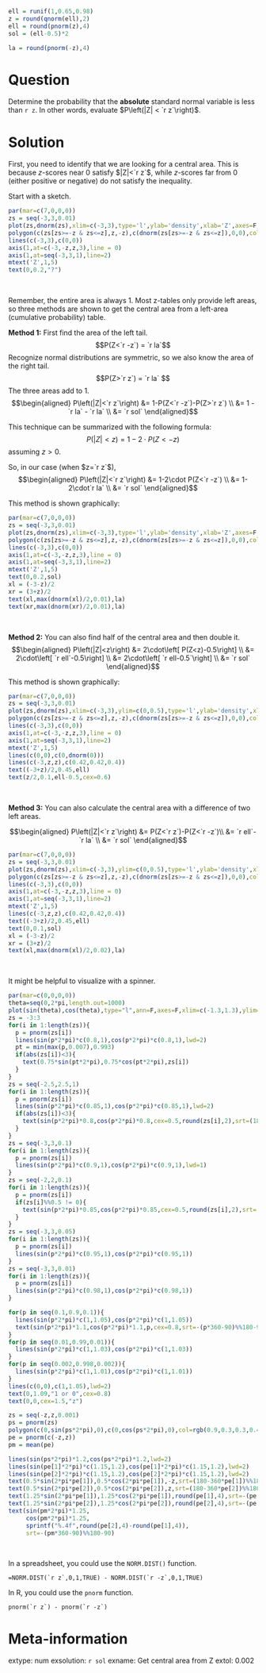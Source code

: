 ```r
ell = runif(1,0.65,0.98)
z = round(qnorm(ell),2)
ell = round(pnorm(z),4)
sol = (ell-0.5)*2

la = round(pnorm(-z),4)
```

Question
========
Determine the probability that the **absolute** standard normal variable is less than `r z`. In other words, evaluate $P\left(|Z| < `r z`\right)$.


Solution
========
First, you need to identify that we are looking for a central area. This is because $z$-scores near 0 satisfy $|Z|<`r z`$, while $z$-scores far from 0 (either positive or negative) do not satisfy the inequality.

Start with a sketch.

```r
par(mar=c(7,0,0,0))
zs = seq(-3,3,0.01)
plot(zs,dnorm(zs),xlim=c(-3,3),type='l',ylab='density',xlab='Z',axes=F,ann=F)
polygon(c(zs[zs>=-z & zs<=z],z,-z),c(dnorm(zs[zs>=-z & zs<=z]),0,0),col=rgb(0.7,0.7,0.7,0.7))
lines(c(-3,3),c(0,0))
axis(1,at=c(-3,-z,z,3),line = 0)
axis(1,at=seq(-3,3,1),line=2)
mtext('Z',1,5)
text(0,0.2,"?")
```
\

Remember, the entire area is always 1. Most z-tables only provide left areas, so three methods are shown to get the central area from a left-area (cumulative probability) table. 

**Method 1:** First find the area of the left tail.
$$P(Z<`r -z`) =  `r la`$$
Recognize normal distributions are symmetric, so we also know the area of the right tail.
$$P(Z>`r z`) = `r la` $$
The three areas add to 1.
$$\begin{aligned}
P\left(|Z|<`r z`\right) &= 1-P(Z<`r -z`)-P(Z>`r z`) \\
&= 1 - `r la` - `r la` \\
&= `r sol`
\end{aligned}$$

This technique can be summarized with the following formula:
$$P\left(|Z|<z\right) = 1-2\cdot P(Z<-z)$$
assuming $z>0$.

So, in our case (when $z=`r z`$),
$$\begin{aligned}
P\left(|Z|<`r z`\right) &= 1-2\cdot P(Z<`r -z`) \\
&= 1-2\cdot`r la` \\
&= `r sol`
\end{aligned}$$

This method is shown graphically:

```r
par(mar=c(7,0,0,0))
zs = seq(-3,3,0.01)
plot(zs,dnorm(zs),xlim=c(-3,3),type='l',ylab='density',xlab='Z',axes=F,ann=F)
polygon(c(zs[zs>=-z & zs<=z],z,-z),c(dnorm(zs[zs>=-z & zs<=z]),0,0),col=rgb(0.7,0.7,0.7,0.7))
lines(c(-3,3),c(0,0))
axis(1,at=c(-3,-z,z,3),line = 0)
axis(1,at=seq(-3,3,1),line=2)
mtext('Z',1,5)
text(0,0.2,sol)
xl = (-3-z)/2
xr = (3+z)/2
text(xl,max(dnorm(xl)/2,0.01),la)
text(xr,max(dnorm(xr)/2,0.01),la)
```
\

**Method 2:** You can also find half of the central area and then double it.
$$\begin{aligned}
P\left(|Z|<z\right) &= 2\cdot\left[ P(Z<z)-0.5\right] \\
&= 2\cdot\left[ `r ell`-0.5\right] \\
&= 2\cdot\left[ `r ell-0.5`\right] \\
&= `r sol`
\end{aligned}$$

This method is shown graphically:

```r
par(mar=c(7,0,0,0))
zs = seq(-3,3,0.01)
plot(zs,dnorm(zs),xlim=c(-3,3),ylim=c(0,0.5),type='l',ylab='density',xlab='Z',axes=F,ann=F)
polygon(c(zs[zs>=-z & zs<=z],z,-z),c(dnorm(zs[zs>=-z & zs<=z]),0,0),col=rgb(0.7,0.7,0.7,0.7))
lines(c(-3,3),c(0,0))
axis(1,at=c(-3,-z,z,3),line = 0)
axis(1,at=seq(-3,3,1),line=2)
mtext('Z',1,5)
lines(c(0,0),c(0,dnorm(0)))
lines(c(-3,z,z),c(0.42,0.42,0.4))
text((-3+z)/2,0.45,ell)
text(z/2,0.1,ell-0.5,cex=0.6)
```
\

**Method 3:** You can also calculate the central area with a difference of two left areas.

$$\begin{aligned}
P\left(|Z|<`r z`\right) &= P(Z<`r z`)-P(Z<`r -z`)\\
&= `r ell`-`r la` \\
&= `r sol`
\end{aligned}$$

```r
par(mar=c(7,0,0,0))
zs = seq(-3,3,0.01)
plot(zs,dnorm(zs),xlim=c(-3,3),ylim=c(0,0.5),type='l',ylab='density',xlab='Z',axes=F,ann=F)
polygon(c(zs[zs>=-z & zs<=z],z,-z),c(dnorm(zs[zs>=-z & zs<=z]),0,0),col=rgb(0.7,0.7,0.7,0.7))
lines(c(-3,3),c(0,0))
axis(1,at=c(-3,-z,z,3),line = 0)
axis(1,at=seq(-3,3,1),line=2)
mtext('Z',1,5)
lines(c(-3,z,z),c(0.42,0.42,0.4))
text((-3+z)/2,0.45,ell)
text(0,0.1,sol)
xl = (-3-z)/2
xr = (3+z)/2
text(xl,max(dnorm(xl)/2,0.02),la)
```
\

It might be helpful to visualize with a spinner.

```r
par(mar=c(0,0,0,0))
theta=seq(0,2*pi,length.out=1000)
plot(sin(theta),cos(theta),type="l",ann=F,axes=F,xlim=c(-1.3,1.3),ylim=c(-1.3,1.3))
zs = -3:3
for(i in 1:length(zs)){
  p = pnorm(zs[i])
  lines(sin(p*2*pi)*c(0.8,1),cos(p*2*pi)*c(0.8,1),lwd=2)
  pt = min(max(p,0.007),0.993)
  if(abs(zs[i])<3){
    text(0.75*sin(pt*2*pi),0.75*cos(pt*2*pi),zs[i])
  }
}
zs = seq(-2.5,2.5,1)
for(i in 1:length(zs)){
  p = pnorm(zs[i])
  lines(sin(p*2*pi)*c(0.85,1),cos(p*2*pi)*c(0.85,1),lwd=2)
  if(abs(zs[i])<3){
    text(sin(p*2*pi)*0.8,cos(p*2*pi)*0.8,cex=0.5,round(zs[i],2),srt=(180-360*p)%%180-90)
  }
}
zs = seq(-3,3,0.1)
for(i in 1:length(zs)){
  p = pnorm(zs[i])
  lines(sin(p*2*pi)*c(0.9,1),cos(p*2*pi)*c(0.9,1),lwd=1)
}
zs = seq(-2,2,0.1)
for(i in 1:length(zs)){
  p = pnorm(zs[i])
  if(zs[i]%%0.5 != 0){
    text(sin(p*2*pi)*0.85,cos(p*2*pi)*0.85,cex=0.5,round(zs[i],2),srt=(180-360*p)%%180-90)
  }
}
zs = seq(-3,3,0.05)
for(i in 1:length(zs)){
  p = pnorm(zs[i])
  lines(sin(p*2*pi)*c(0.95,1),cos(p*2*pi)*c(0.95,1))
}
zs = seq(-3,3,0.01)
for(i in 1:length(zs)){
  p = pnorm(zs[i])
  lines(sin(p*2*pi)*c(0.98,1),cos(p*2*pi)*c(0.98,1))
}

for(p in seq(0.1,0.9,0.1)){
  lines(sin(p*2*pi)*c(1,1.05),cos(p*2*pi)*c(1,1.05))
  text(sin(p*2*pi)*1.1,cos(p*2*pi)*1.1,p,cex=0.8,srt=-(p*360-90)%%180-90)
}
for(p in seq(0.01,0.99,0.01)){
  lines(sin(p*2*pi)*c(1,1.03),cos(p*2*pi)*c(1,1.03))
}
for(p in seq(0.002,0.998,0.002)){
  lines(sin(p*2*pi)*c(1,1.01),cos(p*2*pi)*c(1,1.01))
}
lines(c(0,0),c(1,1.05),lwd=2)
text(0,1.09,"1 or 0",cex=0.8)
text(0,0,cex=1.5,"z")

zs = seq(-z,z,0.001)
ps = pnorm(zs)
polygon(c(0,sin(ps*2*pi),0),c(0,cos(ps*2*pi),0),col=rgb(0.9,0.3,0.3,0.4),border=rgb(0.9,0.3,0.3))
pe = pnorm(c(-z,z))
pm = mean(pe)

lines(sin(ps*2*pi)*1.2,cos(ps*2*pi)*1.2,lwd=2)
lines(sin(pe[1]*2*pi)*c(1.15,1.2),cos(pe[1]*2*pi)*c(1.15,1.2),lwd=2)
lines(sin(pe[2]*2*pi)*c(1.15,1.2),cos(pe[2]*2*pi)*c(1.15,1.2),lwd=2)
text(0.5*sin(2*pi*pe[1]),0.5*cos(2*pi*pe[1]),-z,srt=(180-360*pe[1])%%180-90)
text(0.5*sin(2*pi*pe[2]),0.5*cos(2*pi*pe[2]),z,srt=(180-360*pe[2])%%180-90)
text(1.25*sin(2*pi*pe[1]),1.25*cos(2*pi*pe[1]),round(pe[1],4),srt=-(pe[1]*360-90)%%180-90,cex=0.8)
text(1.25*sin(2*pi*pe[2]),1.25*cos(2*pi*pe[2]),round(pe[2],4),srt=-(pe[2]*360-90)%%180-90,cex=0.8)
text(sin(pm*2*pi)*1.25,
     cos(pm*2*pi)*1.25,
     sprintf("%.4f",round(pe[2],4)-round(pe[1],4)),
     srt=-(pm*360-90)%%180-90)
```
\

In a spreadsheet, you could use the `NORM.DIST()` function.

```
=NORM.DIST(`r z`,0,1,TRUE) - NORM.DIST(`r -z`,0,1,TRUE)
```

In R, you could use the `pnorm` function.

```
pnorm(`r z`) - pnorm(`r -z`)
```

Meta-information
================
extype: num
exsolution: `r sol`
exname: Get central area from Z
extol: 0.002
